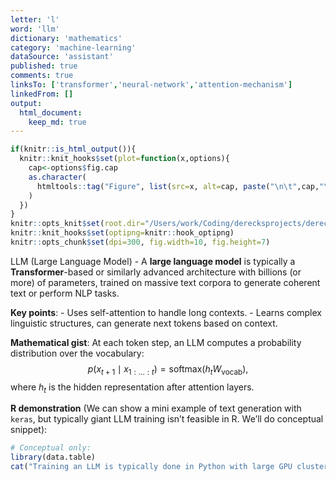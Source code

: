 ```yaml
---
letter: 'l'
word: 'llm'
dictionary: 'mathematics'
category: 'machine-learning'
dataSource: 'assistant'
published: true
comments: true
linksTo: ['transformer','neural-network','attention-mechanism']
linkedFrom: []
output:
  html_document:
    keep_md: true
---
```


```r
if(knitr::is_html_output()){
  knitr::knit_hooks$set(plot=function(x,options){
    cap<-options$fig.cap
    as.character(
      htmltools::tag("Figure", list(src=x, alt=cap, paste("\n\t",cap,"\n",sep="")))
    )
  })
}
knitr::opts_knit$set(root.dir="/Users/work/Coding/derecksprojects/derecksnotes.com-playground/derecksnotes.com/client/src/app/dictionaries/mathematics/definitions")
knitr::knit_hooks$set(optipng=knitr::hook_optipng)
knitr::opts_chunk$set(dpi=300, fig.width=10, fig.height=7)
```

<a id="llm">LLM (Large Language Model)</a> - A **large language model** is typically a **Transformer**-based or similarly advanced architecture with billions (or more) of parameters, trained on massive text corpora to generate coherent text or perform NLP tasks.

**Key points**:
- Uses self-attention to handle long contexts.
- Learns complex linguistic structures, can generate next tokens based on context.

**Mathematical gist**:
At each token step, an LLM computes a probability distribution over the vocabulary:
$$
p(x_{t+1}\mid x_{1:\dots:t}) = \mathrm{softmax}(h_t W_{\text{vocab}}),
$$
where $h_t$ is the hidden representation after attention layers.

**R demonstration** (We can show a mini example of text generation with `keras`, but typically giant LLM training isn't feasible in R. We'll do conceptual snippet):

```r
# Conceptual only:
library(data.table)
cat("Training an LLM is typically done in Python with large GPU clusters.\nWe'll do a small toy example with a simple RNN or minimal next-token model.")
```


